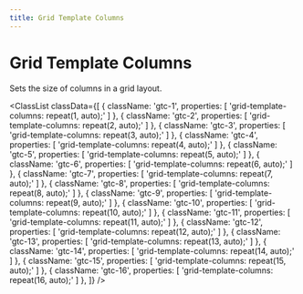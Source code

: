 ```yaml
---
title: Grid Template Columns
---
```



# Grid Template Columns

Sets the size of columns in a grid layout.

<ClassList
  classData={[
    {
      className: 'gtc-1',
      properties: [
        'grid-template-columns: repeat(1, auto);'
      ]
    },
    {
      className: 'gtc-2',
      properties: [
        'grid-template-columns: repeat(2, auto);'
      ]
    },
    {
      className: 'gtc-3',
      properties: [
        'grid-template-columns: repeat(3, auto);'
      ]
    },
    {
      className: 'gtc-4',
      properties: [
        'grid-template-columns: repeat(4, auto);'
      ]
    },
    {
      className: 'gtc-5',
      properties: [
        'grid-template-columns: repeat(5, auto);'
      ]
    },
    {
      className: 'gtc-6',
      properties: [
        'grid-template-columns: repeat(6, auto);'
      ]
    },
    {
      className: 'gtc-7',
      properties: [
        'grid-template-columns: repeat(7, auto);'
      ]
    },
    {
      className: 'gtc-8',
      properties: [
        'grid-template-columns: repeat(8, auto);'
      ]
    },
    {
      className: 'gtc-9',
      properties: [
        'grid-template-columns: repeat(9, auto);'
      ]
    },
    {
      className: 'gtc-10',
      properties: [
        'grid-template-columns: repeat(10, auto);'
      ]
    },
    {
      className: 'gtc-11',
      properties: [
        'grid-template-columns: repeat(11, auto);'
      ]
    },
    {
      className: 'gtc-12',
      properties: [
        'grid-template-columns: repeat(12, auto);'
      ]
    },
    {
      className: 'gtc-13',
      properties: [
        'grid-template-columns: repeat(13, auto);'
      ]
    },
    {
      className: 'gtc-14',
      properties: [
        'grid-template-columns: repeat(14, auto);'
      ]
    },
    {
      className: 'gtc-15',
      properties: [
        'grid-template-columns: repeat(15, auto);'
      ]
    },
    {
      className: 'gtc-16',
      properties: [
        'grid-template-columns: repeat(16, auto);'
      ]
    },
  ]}
/>
